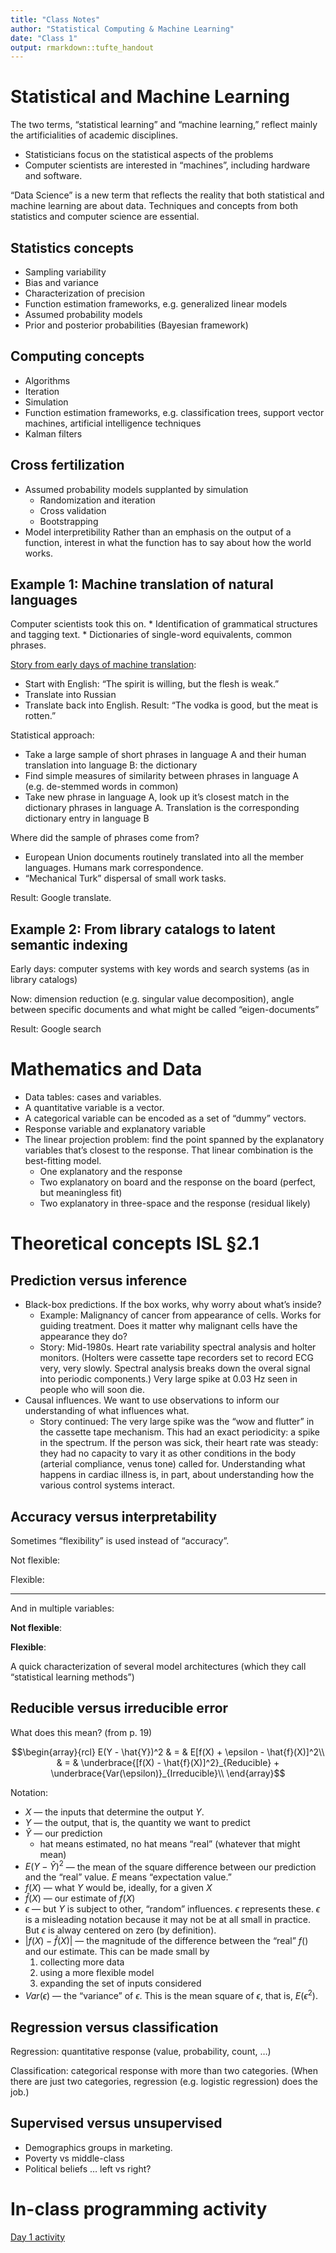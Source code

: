 ```yaml
---
title: "Class Notes"
author: "Statistical Computing & Machine Learning"
date: "Class 1"
output: rmarkdown::tufte_handout
---
```


# Statistical and Machine Learning

The two terms, "statistical learning" and "machine learning," reflect mainly the artificialities of academic disciplines.

* Statisticians focus on the statistical aspects of the problems
* Computer scientists are interested in "machines", including hardware and software.

"Data Science" is a new term that reflects the reality that both statistical and machine learning are about data.  Techniques and concepts from both statistics and computer science are essential.

## Statistics concepts

* Sampling variability
* Bias and variance
* Characterization of precision
* Function estimation frameworks, e.g. generalized linear models
* Assumed probability models
* Prior and posterior probabilities (Bayesian framework)

## Computing concepts

* Algorithms 
* Iteration
* Simulation
* Function estimation frameworks, e.g. classification trees, support vector machines, artificial intelligence techniques
* Kalman filters

## Cross fertilization

* Assumed probability models supplanted by simulation
    * Randomization and iteration
    * Cross validation
    * Bootstrapping
* Model interpretibility
    Rather than an emphasis on the output of a function, interest in what the function has to say about how the world works.
    
## Example 1: Machine translation of natural languages

Computer scientists took this on.
* Identification of grammatical structures and tagging text.
* Dictionaries of single-word equivalents, common phrases.

[Story from early days of machine translation](https://en.wikipedia.org/wiki/Literal_translation):   

* Start with English: "The spirit is willing, but the flesh is weak." <!-- (Russian equivalent: дух бодр, плоть же немощна) -->
* Translate into Russian <!-- somehow getting водка хорошая, но мясо протухло.-->
* Translate back into English. Result: "The vodka is good, but the meat is rotten."  

Statistical approach:  

* Take a large sample of short phrases in language A and their human translation into language B: the dictionary
* Find simple measures of similarity between phrases in language A (e.g. de-stemmed words in common)
* Take new phrase in language A, look up it's closest match in the dictionary phrases in language A.  Translation is the corresponding dictionary entry in language B

Where did the sample of phrases come from?

* European Union documents routinely translated into all the member languages.  Humans mark correspondence.
* "Mechanical Turk" dispersal of small work tasks.

Result: Google translate.

## Example 2: From library catalogs to latent semantic indexing

Early days: computer systems with key words and search systems (as in library catalogs)

Now: dimension reduction (e.g. singular value decomposition), angle between specific documents and what might be called "eigen-documents"

Result: Google search

# Mathematics and Data

* Data tables: cases and variables.
* A quantitative variable is a vector.
* A categorical variable can be encoded as a set of "dummy" vectors.
* Response variable and explanatory variable
* The linear projection problem: find the point spanned by the explanatory variables that's closest to the response.  That linear combination is the best-fitting model.
    * One explanatory and the response
    * Two explanatory on board and the response on the board (perfect, but meaningless fit)
    * Two explanatory in three-space and the response (residual likely)


# Theoretical concepts ISL §2.1

## Prediction versus inference

* Black-box predictions.  If the box works, why worry about what's inside?
    - Example: Malignancy of cancer from appearance of cells.  Works for guiding treatment. Does it matter why malignant cells have the appearance they do?
    - Story: Mid-1980s. Heart rate variability spectral analysis and holter monitors. (Holters were cassette tape recorders set to record ECG very, very slowly. Spectral analysis breaks down the overal signal into periodic components.) Very large spike at 0.03 Hz seen in people who will soon die.  
* Causal influences.  We want to use observations to inform our understanding of what influences what.
    - Story continued: The very large spike was the "wow and flutter" in the cassette tape mechanism. This had an exact periodicity: a spike in the spectrum. If the person was sick, their heart rate was steady: they had no capacity to vary it as other conditions in the body (arterial compliance, venus tone) called for.  Understanding what happens in cardiac illness is, in part, about understanding how the various control systems interact.

## Accuracy versus interpretability

Sometimes "flexibility" is used instead of "accuracy".


Not flexible:\marginnote{Individual fits miss how the explanatory variables interact.}

\includegraphics[width=\textwidth]{../../ISL-Book-Figures/Chapter2/{2.1}.pdf}

Flexible:\marginnote{Such detailed patterns are more closely associated with physical science data than with social/economic data.}

\includegraphics[width=\textwidth]{../../ISL-Book-Figures/Chapter2/{2.2}.pdf}

--------------------

And in multiple variables:

**Not flexible**:

\includegraphics[width=\textwidth]{../../ISL-Book-Figures/Chapter2/{2.4}.pdf}


**Flexible**:
\includegraphics[width=\textwidth]{../../ISL-Book-Figures/Chapter2/{2.5}.pdf}

A quick characterization of several model architectures (which they call "statistical learning methods")

\includegraphics[width=\textwidth]{../../ISL-Book-Figures/Chapter2/{2.7}.pdf}

## Reducible versus irreducible error

What does this mean?  (from p. 19)

$$\begin{array}{rcl}
E(Y - \hat{Y})^2 & = & E[f(X) + \epsilon - \hat{f}(X)]^2\\
                 & = & \underbrace{[f(X) - \hat{f}(X)]^2}_{Reducible} + \underbrace{Var(\epsilon)}_{Irreducible}\\
                 \end{array}$$
                 
Notation:

* $X$ --- the inputs that determine the output $Y$.
* $Y$ --- the output, that is, the quantity we want to predict
* $\hat{Y}$ --- our prediction
    * hat means estimated, no hat means "real" (whatever that might mean)
* $E(Y - \hat{Y})^2$ --- the mean of the square difference between our prediction and the "real" value. $E$ means "expectation value."
* $f(X)$ --- what $Y$ would be, ideally, for a given $X$
* $\hat{f}(X)$ --- our estimate of $f(X)$
* $\epsilon$ --- but $Y$ is subject to other, "random" influences.  $\epsilon$ represents these.  $\epsilon$ is a misleading notation because it may not be at all small in practice.  But $\epsilon$ is alway centered on zero (by definition).
* $|f(X) - \hat{f}(X)|$ --- the magnitude of the difference between the "real" $f()$ and our estimate.  This can be made small by 
    1. collecting more data
    2. using a more flexible model
    3. expanding the set of inputs considered
* $Var(\epsilon)$ --- the "variance" of $\epsilon$.  This is the mean square of $\epsilon$, that is, $E(\epsilon^2)$.

## Regression versus classification

Regression: quantitative response (value, probability, count, ...)

Classification: categorical response with more than two categories. (When there are just two categories, regression (e.g. logistic regression) does the job.)  

## Supervised versus unsupervised

* Demographics groups in marketing.
* Poverty vs middle-class
* Political beliefs ... left vs right?

\marginnote{ISL Figure 2.8}
\includegraphics[width=\textwidth]{../../ISL-Book-Figures/Chapter2/{2.8}.pdf}

# In-class programming activity 

[Day 1 activity](../Daily-Programming/2015-09-03.pdf)



